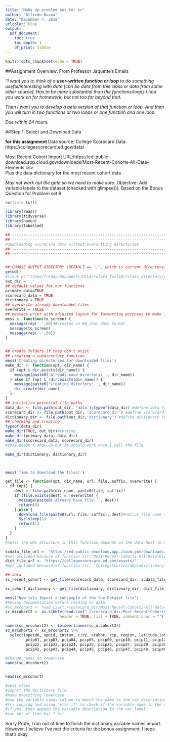 ---
title: "Make Up problem set for ec"
author: "Alfredo Novoa"
date: "December 7, 2018"
urlcolor: blue
output: 
  pdf_document:
    toc: true 
    toc_depth: 1
    df_print: tibble 
---

```{r setup, include=FALSE}
knitr::opts_chunk$set(echo = TRUE)
```

##Assignment Overview: From Professor Jaquette's Emails

*"I want you to think of a __user-written function or loop__ to do something useful/interesting with data [can be data from this class or data from some other source]. Has to be more substantial than the functions/loops I had you work on for homework, but not too far beyond that.*
 
*Then I want you to develop a beta version of that function or loop. And then you will turn in two functions or two loops or one function and one loop.*

*Due within 24 hours.*


##Step 1: Select and Download Data

**for this assignment **
Data source: College Scorecard Data: https://collegescorecard.ed.gov/data/

Most Recent Cohort Import URL:https://ed-public-download.app.cloud.gov/downloads/Most-Recent-Cohorts-All-Data-Elements.csv  
Plus the data dictionary for the most recent cohort data 

*May not work out the gate so we need to make sure.* 
Objective: Add variable labels to the dataset (checked with glimpse()).
Based on the Bonus Question for Problem set 8


```{r }

rm(list= ls())

library(readr)
library(tidyverse)
library(haven)
library(labelled)

## -----------------------------------------------------------------------------
## -----------------------------------------------------------------------------
#downloading scorecard data without overwriting directories
## -----------------------------------------------------------------------------
## -----------------------------------------------------------------------------


## CHOOSE OUTPUT DIRECTORY (DEFAULT == '.', which is current directory)
getwd()
#linux pc "/home/freddy/Documents/UCLA/rclass_fall18/rclass_directory/problemsets/Make Up Assignment Brainstorm"
out_dir = '.'
## default values for our functions 
primary_data=TRUE
scorecard_data = TRUE
dictionary = TRUE
## overwrite already downloaded files
overwrite = FALSE
## message print with adjusted layout for formatting purposes to make it easy to see when a new step has begun
mess <- function(to_screen) {
  message(rep('-',80))#creates an 80 char dash format
  message(to_screen)
  message(rep('-',80))
}


## create folders if they don't exist
## creating a subdirectory function
mess('Creating directories for downloaded files')
make_dir <- function(opt, dir_name) {
  if (opt & dir.exists(dir_name)) {
    message(paste0('Already have directory: ', dir_name))
  } else if (opt & !dir.exists(dir_name)) {
    message(paste0('Creating directory: ', dir_name))
    dir.create(dir_name)
  }
}
## initialize potential file paths
data_dir <- file.path(out_dir, 'data');typeof(data_dir) #define data folder path
scorecard_dir <- file.path(out_dir, 'scorecard_dir') #define scorecard folder path
dictionary_dir <- file.path(out_dir,'dictionary') #define dictionary folder path
## checking and creating
typeof(data_dir)
make_dir(TRUE, out_dir)#testing
make_dir(primary_data, data_dir)
make_dir(scorecard_data, scorecard_dir)
#this doesn't show up but it should work once I call the file

make_dir(dictionary, dictionary_dir)



mess('Time to download the files!')

get_file <- function(opt, dir_name, url, file, suffix, overwrite) {
  if (opt) {
    dest <- file.path(dir_name, paste0(file, suffix))
    if (file.exists(dest) & !overwrite) {
      message(paste0('Already have file: ', dest))
      return(0)
    } else {
      download.file(paste0(url, file, suffix), dest)#notice file name cat()s , good for batch url exports 
      Sys.sleep(1)
      return(1)
    }
  }
}
#note: the URL structure in this function depends on the data host to make data available in the same folder

scdata_file_url <- "https://ed-public-download.app.cloud.gov/downloads/"
#not included because of function str:'Most-Recent-Cohorts-All-Data-Elements.csv'
dict_file_url <- "https://collegescorecard.ed.gov/assets/" 
#not included because of function str: 'CollegeScorecardDataDictionary.xlsx'

## data
sc_recent_cohort <- get_file(scorecard_data, scorecard_dir, scdata_file_url, 'Most-Recent-Cohorts-All-Data-Elements', '.csv', overwrite)

sc_cohort_dictionary <- get_file(dictionary, dictionary_dir, dict_file_url, 'CollegeScorecardDataDictionary', '.xlsx', overwrite)

mess("Now lets Import a subsample of the the Dataset file")
#Review documentation before reading in data! 
#sc_mrcohort <- read_csv("./scorecard_dir/Most-Recent-Cohorts-All-Data-Elements.csv") #this didn't work
sc_mrcohort2 <- as.tibble(read.csv("./scorecard_dir/Most-Recent-Cohorts-All-Data-Elements.csv", 
                        header = TRUE, fill = TRUE, comment.char = ""))

names(sc_mrcohort2) <- tolower(names(sc_mrcohort2))
sc_mrcohort2 <- sc_mrcohort2 %>%
  select(opeid6, opeid, instnm, city, stabbr, zip, region, latitude,longitude, ccbasic, adm_rate, adm_rate_all,
         pcip01, pcip03, pcip04, pcip05, pcip09, pcip10, pcip11, pcip12, pcip13, pcip14, pcip15, pcip16, pcip19,
         pcip22, pcip23, pcip24, pcip25, pcip26, pcip27, pcip29, pcip30, pcip31, pcip38, pcip39, pcip40, pcip41,
         pcip42, pcip43, pcip44, pcip45, pcip46, pcip47, pcip48, pcip49, pcip50, pcip51, pcip52)

#Change names to lowercase  
names(sc_mrcohort2) 


head(sc_mrcohort) 

#next steps
#import the dictionary file.
#make everything lowercase 
#use the variable names column to match the name to the var description.
#try looping and using 'else if' to check if the variable name in the dictionary sheet is in the current dataset
#if yes, then append the variable description to the var_label
#ran out of time but I hit


```
Sorry Profe, I ran out of time to finish the dictionary variable names import. However, I believe I've met the criteria for the bonus assignment, I hope that's okay.